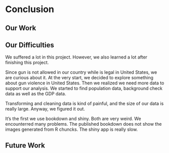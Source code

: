 # Conclusion

## Our Work

## Our Difficulties

We suffered a lot in this project. However, we also learned a lot after finishing this project. 

Since gun is not allowed in our country while is legal in United States, we are curious about it. At the very start, we decided to explore something about gun violence in United States. Then we realized we need more data to support our analysis. We started to find population data, background check data as well as the GDP data. 

Transforming and cleaning data is kind of painful, and the size of our data is really large. Anyway, we figured it out. 

It's the first we use bookdown and shiny. Both are very weird. We encounterred many problems. The published bookdown does not show the images generated from R chuncks. The shiny app is really slow. 

## Future Work

